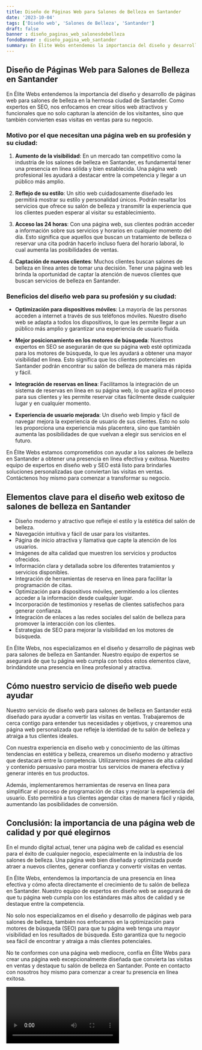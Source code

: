 ```yaml
---
title: Diseño de Páginas Web para Salones de Belleza en Santander
date: '2023-10-04'
tags: ['Diseño web', 'Salones de Belleza', 'Santander']
draft: false
banner : diseño_paginas_web_salonesdebelleza
fondoBanner : diseño_pagina_web_santander
summary: En Élite Webs entendemos la importancia del diseño y desarrollo de páginas web para salones de belleza en la hermosa ciudad de Santander. Como expertos en SEO, nos enfocamos en crear sitios web atractivos y funcionales que no solo capturan la atención de los visitantes, sino que también convierten esas visitas en ventas para su negocio. 
---
```


## Diseño de Páginas Web para Salones de Belleza en Santander

En Élite Webs entendemos la importancia del diseño y desarrollo de páginas web para salones de belleza en la hermosa ciudad de Santander. Como expertos en SEO, nos enfocamos en crear sitios web atractivos y funcionales que no solo capturan la atención de los visitantes, sino que también convierten esas visitas en ventas para su negocio. 

### Motivo por el que necesitan una página web en su profesión y su ciudad:

1. **Aumento de la visibilidad**: En un mercado tan competitivo como la industria de los salones de belleza en Santander, es fundamental tener una presencia en línea sólida y bien establecida. Una página web profesional les ayudará a destacar entre la competencia y llegar a un público más amplio.

2. **Reflejo de su estilo**: Un sitio web cuidadosamente diseñado les permitirá mostrar su estilo y personalidad únicos. Podrán resaltar los servicios que ofrece su salón de belleza y transmitir la experiencia que los clientes pueden esperar al visitar su establecimiento.

3. **Acceso las 24 horas**: Con una página web, sus clientes podrán acceder a información sobre sus servicios y horarios en cualquier momento del día. Esto significa que aquellos que buscan un tratamiento de belleza o reservar una cita podrán hacerlo incluso fuera del horario laboral, lo cual aumenta las posibilidades de ventas.

4. **Captación de nuevos clientes**: Muchos clientes buscan salones de belleza en línea antes de tomar una decisión. Tener una página web les brinda la oportunidad de captar la atención de nuevos clientes que buscan servicios de belleza en Santander.

### Beneficios del diseño web para su profesión y su ciudad:

- **Optimización para dispositivos móviles**: La mayoría de las personas acceden a internet a través de sus teléfonos móviles. Nuestro diseño web se adapta a todos los dispositivos, lo que les permite llegar a un público más amplio y garantizar una experiencia de usuario fluida.

- **Mejor posicionamiento en los motores de búsqueda**: Nuestros expertos en SEO se asegurarán de que su página web esté optimizada para los motores de búsqueda, lo que les ayudará a obtener una mayor visibilidad en línea. Esto significa que los clientes potenciales en Santander podrán encontrar su salón de belleza de manera más rápida y fácil.

- **Integración de reservas en línea**: Facilitamos la integración de un sistema de reservas en línea en su página web, lo que agiliza el proceso para sus clientes y les permite reservar citas fácilmente desde cualquier lugar y en cualquier momento.

- **Experiencia de usuario mejorada**: Un diseño web limpio y fácil de navegar mejora la experiencia de usuario de sus clientes. Esto no solo les proporciona una experiencia más placentera, sino que también aumenta las posibilidades de que vuelvan a elegir sus servicios en el futuro.

En Élite Webs estamos comprometidos con ayudar a los salones de belleza en Santander a obtener una presencia en línea efectiva y exitosa. Nuestro equipo de expertos en diseño web y SEO está listo para brindarles soluciones personalizadas que conviertan las visitas en ventas. Contáctenos hoy mismo para comenzar a transformar su negocio.

<GifSeo />

<Cta />

## Elementos clave para el diseño web exitoso de salones de belleza en Santander

- Diseño moderno y atractivo que refleje el estilo y la estética del salón de belleza.
- Navegación intuitiva y fácil de usar para los visitantes.
- Página de inicio atractiva y llamativa que capte la atención de los usuarios.
- Imágenes de alta calidad que muestren los servicios y productos ofrecidos.
- Información clara y detallada sobre los diferentes tratamientos y servicios disponibles.
- Integración de herramientas de reserva en línea para facilitar la programación de citas.
- Optimización para dispositivos móviles, permitiendo a los clientes acceder a la información desde cualquier lugar.
- Incorporación de testimonios y reseñas de clientes satisfechos para generar confianza.
- Integración de enlaces a las redes sociales del salón de belleza para promover la interacción con los clientes.
- Estrategias de SEO para mejorar la visibilidad en los motores de búsqueda.

En Élite Webs, nos especializamos en el diseño y desarrollo de páginas web para salones de belleza en Santander. Nuestro equipo de expertos se asegurará de que tu página web cumpla con todos estos elementos clave, brindándote una presencia en línea profesional y atractiva.

## Cómo nuestro servicio de diseño web puede ayudar

Nuestro servicio de diseño web para salones de belleza en Santander está diseñado para ayudar a convertir las visitas en ventas. Trabajaremos de cerca contigo para entender tus necesidades y objetivos, y crearemos una página web personalizada que refleje la identidad de tu salón de belleza y atraiga a tus clientes ideales.

Con nuestra experiencia en diseño web y conocimiento de las últimas tendencias en estética y belleza, crearemos un diseño moderno y atractivo que destacará entre la competencia. Utilizaremos imágenes de alta calidad y contenido persuasivo para mostrar tus servicios de manera efectiva y generar interés en tus productos.

Además, implementaremos herramientas de reserva en línea para simplificar el proceso de programación de citas y mejorar la experiencia del usuario. Esto permitirá a tus clientes agendar citas de manera fácil y rápida, aumentando las posibilidades de conversión.

## Conclusión: la importancia de una página web de calidad y por qué elegirnos

En el mundo digital actual, tener una página web de calidad es esencial para el éxito de cualquier negocio, especialmente en la industria de los salones de belleza. Una página web bien diseñada y optimizada puede atraer a nuevos clientes, generar confianza y convertir visitas en ventas.

En Élite Webs, entendemos la importancia de una presencia en línea efectiva y cómo afecta directamente el crecimiento de tu salón de belleza en Santander. Nuestro equipo de expertos en diseño web se asegurará de que tu página web cumpla con los estándares más altos de calidad y se destaque entre la competencia.

No solo nos especializamos en el diseño y desarrollo de páginas web para salones de belleza, también nos enfocamos en la optimización para motores de búsqueda (SEO) para que tu página web tenga una mayor visibilidad en los resultados de búsqueda. Esto garantiza que tu negocio sea fácil de encontrar y atraiga a más clientes potenciales.

No te conformes con una página web mediocre, confía en Élite Webs para crear una página web excepcionalmente diseñada que convierta las visitas en ventas y destaque tu salón de belleza en Santander. Ponte en contacto con nosotros hoy mismo para comenzar a crear tu presencia en línea exitosa.

<Video />

<CtaBot job='Salones de Belleza' city='Santander'/>

<Gmaps query='Santander+españa+maps' />